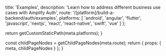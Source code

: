 
  title: 'Examples',
  description:
    'Learn how to address different business use cases with Amplify Auth',
  route: '/[platform]/build-a-backend/auth/examples',
  platforms: [
    'android',
    'angular',
    'flutter',
    'javascript',
    'nextjs',
    'react',
    'react-native',
    'swift',
    'vue'
  ]
};

  return getCustomStaticPath(meta.platforms);
}

  const childPageNodes = getChildPageNodes(meta.route);
  return {
    props: {
      meta,
      childPageNodes
    }
  };
}

<Overview childPageNodes={props.childPageNodes} />
